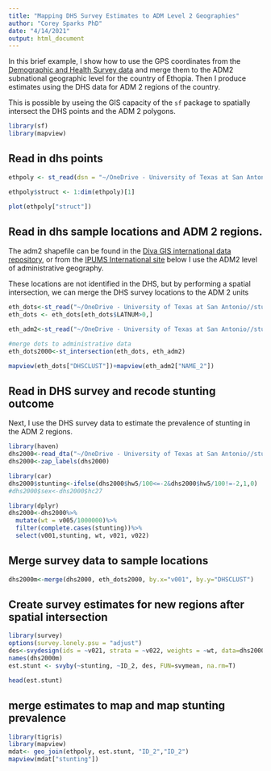 ```yaml
---
title: "Mapping DHS Survey Estimates to ADM Level 2 Geographies"
author: "Corey Sparks PhD"
date: "4/14/2021"
output: html_document
---
```


In this brief example, I show how to use the GPS coordinates from the [Demographic and Health Survey data]() and merge them to the ADM2 subnational geographic level for the country of Ethopia. Then I produce estimates using the DHS data for ADM 2 regions of the country.

This is possible by useing the GIS capacity of the `sf` package to spatially intersect the DHS points and the ADM 2 polygons. 

```r
library(sf)
library(mapview)
```

## Read in dhs points
```r
ethpoly <- st_read(dsn = "~/OneDrive - University of Texas at San Antonio//students/fikre/spatial_epi/ETH_adm2.shp")

ethpoly$struct <- 1:dim(ethpoly)[1]

plot(ethpoly["struct"])

```


## Read in dhs sample locations and ADM 2 regions.

The adm2 shapefile can be found in the [Diva GIS international data repository](https://www.diva-gis.org/gdata), or from the [IPUMS International site](https://international.ipums.org/international/gis_harmonized_2nd.shtml) below I use the ADM2 level of administrative geography. 

These locations are not identified in the DHS, but by performing a spatial intersection, we can merge the DHS survey locations to the ADM 2 units



```r
eth_dots<-st_read("~/OneDrive - University of Texas at San Antonio//students//fikre/ethiopia_dhs/ETGE52FL/ETGE52FL.shp")
eth_dots <- eth_dots[eth_dots$LATNUM>0,]
```

```r
eth_adm2<-st_read("~/OneDrive - University of Texas at San Antonio//students//fikre/spatial_epi/ETH_adm2.shp")
```

```r
#merge dots to administrative data
eth_dots2000<-st_intersection(eth_dots, eth_adm2)

mapview(eth_dots["DHSCLUST"])+mapview(eth_adm2["NAME_2"])
```

## Read in DHS survey and recode stunting outcome

Next, I use the DHS survey data to estimate the prevalence of stunting in the ADM 2 regions.


```r
library(haven)
dhs2000<-read_dta("~/OneDrive - University of Texas at San Antonio//students//fikre/ethiopia_dhs/ETKR41DT/ETKR41FL.DTA")
dhs2000<-zap_labels(dhs2000)

library(car)
dhs2000$stunting<-ifelse(dhs2000$hw5/100<=-2&dhs2000$hw5/100!=-2,1,0)
#dhs2000$sex<-dhs2000$hc27

library(dplyr)
dhs2000<-dhs2000%>%
  mutate(wt = v005/1000000)%>%
  filter(complete.cases(stunting))%>%
  select(v001,stunting, wt, v021, v022)
```

## Merge survey data to sample locations

```r
dhs2000m<-merge(dhs2000, eth_dots2000, by.x="v001", by.y="DHSCLUST")

```


## Create survey estimates for new regions after spatial intersection

```r
library(survey)
options(survey.lonely.psu = "adjust")
des<-svydesign(ids = ~v021, strata = ~v022, weights = ~wt, data=dhs2000m)
names(dhs2000m)
est.stunt <- svyby(~stunting, ~ID_2, des, FUN=svymean, na.rm=T)

head(est.stunt)

```

## merge estimates to map and map stunting prevalence

```r
library(tigris)
library(mapview)
mdat<- geo_join(ethpoly, est.stunt, "ID_2","ID_2")
mapview(mdat["stunting"])


```